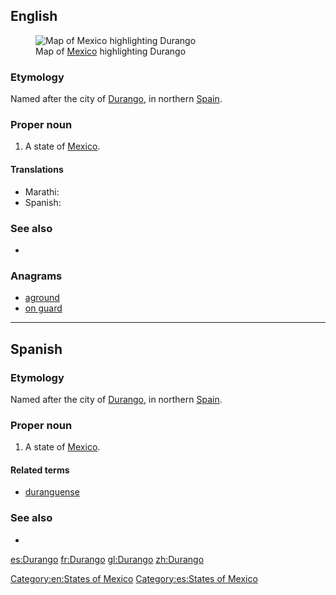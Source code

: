 ==English==
[[File:Mexico map, MX-DUR.svg|thumb|Map of [[Mexico]] highlighting Durango]]
===Etymology===
Named after the city of [[w:Durango, Biscay|Durango]], in northern [[Spain]].

===Proper noun===
{{en-proper noun}}

# A state of [[Mexico]].

====Translations====
{{trans-top|state of Mexico}}
* Marathi: {{t|mr|दुरांगो|n|tr=duraṃgo|sc=Deva}}
* Spanish: {{t+|es|Durango|m}}
{{trans-mid}}
{{trans-bottom}}

===See also===
* {{pedialite}}

===Anagrams===
* [[aground#English|aground]]
* [[on guard#English|on guard]]

[[Category:en:States of Mexico]]

----

==Spanish==

===Etymology===
Named after the city of [[w:Durango, Biscay|Durango]], in northern [[Spain]].

===Proper noun===
{{es-proper noun|m}}

# A state of [[Mexico]].

====Related terms====
* [[duranguense]]

===See also===
* {{pedialite|lang=es}}

[[Category:es:States of Mexico]]

[[es:Durango]]
[[fr:Durango]]
[[gl:Durango]]
[[zh:Durango]]